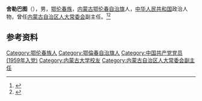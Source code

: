 '''舍勒巴图'''（{{bd|1937年||2010年|}}），男，[[鄂伦春族|鄂伦春族]]，[[内蒙古|内蒙古]][[鄂伦春自治旗|鄂伦春自治旗]]人，[[中华人民共和国|中华人民共和国]]政治人物，曾任[[内蒙古自治区人大常委会|内蒙古自治区人大常委会]]副主任。<ref>{{cite book|title=中囯人名大辞典·现任党政军领导人物卷|author=廖盖隆等编|year=1990|publisher=上海辞书出版社|location=上海|page=}}</ref><ref>{{Cite book|title=中华人民共和国职官志|author=何虎生, 李耀东, 向常福主编|publisher=中国社会出版社|year=2003|isbn=9787800883934|location=北京|pages=}}</ref>

== 参考资料 ==
{{reflist}}

{{中国人物小作品}}

{{Authority control}}
{{DEFAULTSORT:}}
[[Category:鄂伦春族人|Category:鄂伦春族人]]
[[Category:鄂倫春自治旗人|Category:鄂倫春自治旗人]]
[[Category:中国共产党党员_(1959年入党)|Category:中国共产党党员 (1959年入党)]]
[[Category:内蒙古大学校友|Category:内蒙古大学校友]]
[[Category:内蒙古自治区人大常委会副主任|Category:内蒙古自治区人大常委会副主任]]